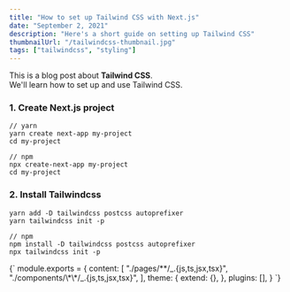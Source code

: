 ```yaml
---
title: "How to set up Tailwind CSS with Next.js"
date: "September 2, 2021"
description: "Here's a short guide on setting up Tailwind CSS"
thumbnailUrl: "/tailwindcss-thumbnail.jpg"
tags: ["tailwindcss", "styling"]
---
```


<div>
  This is a blog post about <strong>Tailwind CSS</strong>. <br />
  We'll learn how to set up and use Tailwind CSS.
</div>

### 1. Create Next.js project

```
// yarn
yarn create next-app my-project
cd my-project
```

```
// npm
npx create-next-app my-project
cd my-project
```

### 2. Install Tailwindcss

```
yarn add -D tailwindcss postcss autoprefixer
yarn tailwindcss init -p
```

```
// npm
npm install -D tailwindcss postcss autoprefixer
npx tailwindcss init -p
```

<SyntaxHighlighter language="javascript">
{`
module.exports = {
  content: [
    "./pages/**/_.{js,ts,jsx,tsx}",
    "./components/\*\*/_.{js,ts,jsx,tsx}",
  ],
  theme: {
  extend: {},
  },
  plugins: [],
}
`}

</SyntaxHighlighter>
